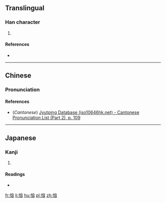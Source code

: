 ==Translingual==

===Han character===
{{Han char|rn=61|rad=心|as=10|sn=13|four=|canj=心十金口 (PJCR)|ids=⿰[[忄]][[容]]}}

# {{defn|Han|sort=心10}}

====References====
* {{Han ref|kx=0396.420|dkj=11019|hdz=42339.090|uh=6139|ud=24889}}

----

==Chinese==
{{zh-hanzi-box|[[愹]]}}

===Pronunciation===
{{zh-pron
|m=yǒng
|c=jung5
|mc=
|oc=
|ma=
|cat=
}}

====References====
* (''Cantonese'') [http://www.iso10646hk.net/jp/document/download.jsp Jyutping Database (iso10646hk.net) - Cantonese Pronunciation List (Part 2), p. 109]

----

==Japanese==

===Kanji===
{{ja-kanji|grade=|rs=心10}}

# {{defn|lang=ja|sort=心10}}

====Readings====
* {{ja-readings|on=[[よう]] (yō)|kun=[[いかる]] (ikaru), [[よろこぶ]] (yorokobu), [[みちる]] (michiru)}}

[[fr:愹]]
[[li:愹]]
[[hu:愹]]
[[pl:愹]]
[[zh:愹]]